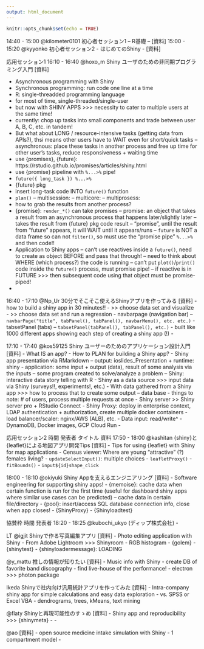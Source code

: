 ```yaml
---
output: html_document
---
```


```r
knitr::opts_chunk$set(echo = TRUE)
```


14:40 - 15:00 	@kilometer0101 	初心者セッション1 – R基礎 – 	[資料]
15:00 - 15:20 	@kyyonko 	初心者セッション2 - はじめてのShiny - 	[資料]


応用セッション1
16:10 - 16:40 	@hoxo_m 	Shiny ユーザのための非同期プログラミング入門 	[資料]

- Asynchronous programming with Shiny
- Synchronous programming: run code one line at a time
- R: single-threadded programming language
- for most of time, single-threaded/single-user 
- but now with SHINY APPS >>> necessity to cater to multiple users at the same time!
- currently: chop up tasks into small components and trade between user A, B, C, etc. in tandem!
- But what about LONG / resource-intensive tasks (getting data from APIs?), thsi means other users have to WAIT even for short/quick tasks 
-- asynchronous: place these tasks in another process and free up time for other user's tasks, reduce responsiveness + waiting time
- use {promises}, {future}: https://rstudio.github.io/promises/articles/shiny.html
- use {promise} pipeline with `%...>%` pipe!
- `future({ long_task }) %...>%`
- {future} pkg
- insert long-task code INTO `future()` function 
- `plan()` 
-- multisession:
-- multicore:
-- multiprosess:
- how to grab the results from another process?
- {promise}: `render_*()` can take promises
-- promise: an object that takes a result from an asynchronous process that happens later/slightly later
-- takes the result from {future} pkg code result
-- "promise", until the result from "future" appears, it will WAIT until it appears/runs
-- `future` is NOT a data frame so can not `filter()`, so must use the "promise pipe" `%...>%` and then code!!
- Application to Shiny apps
-- can't use reactives inside a `future()`, need to create as object BEFORE and pass that through!
-- need to think about WHERE (which process?) the code is running 
-- can't put `plot()`/`print()` code inside the `future()` process, must promise pipe!
-- if reactive is in FUTURE >>> then subsequent code using that object must be promise-piped!
-


16:40 - 17:10 	@Np_Ur 	30分でそこそこ使えるShinyアプリを作ってみる 	[資料]
- how to build a shiny app in 30 minutes!!
- >> choose data set and visualize 
- >> choose data set and run a regression
- navbarpage (navigation bar)
-- `navbarPage("title", tabPanel(), tabPanel(), navbarMenu(), etc. etc.)`
- tabsetPanel (tabs)
-- `tabsetPanel(tabPanel(), tabPanel(), etc.)`
- built like 1000 different apps showing each step of creating  a shiny app (!)
-

17:10 - 17:40 	@kos59125 	Shiny ユーザーのためのアプリケーション設計入門 	[資料]
- What IS an app?
- How to PLAN for building a Shiny app?
- Shiny app presentation via RMarkdown
-- output: ioslides_Presentation + runtime: shiny
- application: some input + output (data), result of some analysis via the inputs
-- some program created to solve/analyze a problem
-- Shiny: interactive data story telling with R
- Shiny as a data source >>> input data via Shiny (surveys!!, experiments!, etc.)
- With data gathered from a Shiny app >>> how to process that to create some output
-- data base
- things to note: # of users, process multiple requests at once
- Shiny server >> Shiny server pro + RStudio Connect 
- Shiny Proxy: deploy in enterprise context, LDAP authentication + authorization, create multiple docker containers
- load balancer/scaler: nginx/AWS (ALB), etc.
- Data input: read/write^
- DynamoDB, Docker images, GCP Cloud Run
-

応用セッション2
時間 	発表者 	タイトル 	資料
17:50 - 18:00 	@kashitan 	{shiny}と{leaflet}による地図アプリ開発Tips 	[資料]
- Tips for using {leaflet} with Shiny for map applications
- Census viewer: Where are young "attractive" (?) females living?
- `updateSelectInput()`: multiple choices
- `leafletProxy()`
- `fitBounds()`
- `input${id}shape_click`

18:00 - 18:10 	@okiyuki 	Shiny Appを支えるエンジニアリング 	[資料]
- Software engineering for supporting shiny apps!
- {memoise}: cache data when certain function is run for the first time (useful for dashboard shiny apps where similar use cases can be predicted)
-- cache data in certain file/directory 
- {pool}: insert/access SQL database connection info, close when app closes!
- {ShinyProxy}
- {Shinyloadtest}

協賛枠
時間 	発表者
18:20 - 18:25 	@kubochi_ukyo (ディップ株式会社)
- 

LT
@igjit 	Shinyで作る写真編集アプリ 	[資料]
- Photo editing application with Shiny
- From Adobe Lightroom >>> Shinyroom
- RGB histogram
- {golem}
- {shinytest}
- {shinyloadermessage}: LOADING

@y_mattu 	推しの情報が知りたい 	[資料]
- Music info with Shiny
- create DB of favorite band discography
- find live-house of the performance!
- electron >>> photon package


Ikeda 	Shinyで社内向け汎用統計アプリを作ってみた 	[資料]
- Intra-company shiny app for simple calculations and easy data exploration
- vs. SPSS or Excel VBA
- dendrograms, trees, kMeans, text mining


@flaty 	Shinyと再現可能性のすゝめ 	[資料]
- Shiny app and reproducibility >>> {shinymeta}
- 
-

@ao 		[資料]
- open source medicine intake simulation with Shiny
- 1 compartment model
-

